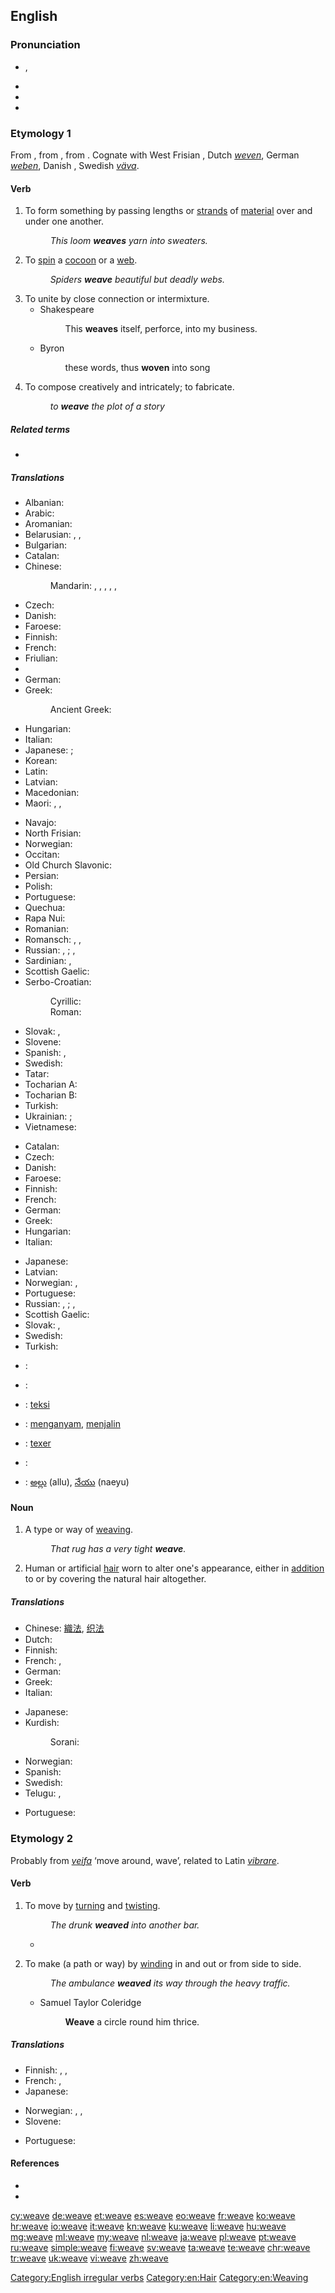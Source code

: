 ==English==

===Pronunciation===
* {{enPR|wēv}}, {{IPA|/wiːv/}}
* {{audio|en-us-weave.ogg|Audio (US)}}
* {{rhymes|iːv}}
* {{homophones|lang=en|we've}}

===Etymology 1===
From {{etyl|ang|en}} {{term|wefan||lang=ang}}, from {{etyl|gem-pro|en}} {{term/t|gem-pro|*webaną}}, from {{etyl|ine-pro|en}} {{term/t|ine-pro|*webʰ-||to weave, braid}}. Cognate with West Frisian {{term|weve|lang=fy}}, Dutch ''[[weven]]'', German ''[[weben]]'', Danish {{term|væve|lang=da}}, Swedish ''[[väva]]''.

====Verb====
{{en-verb|weaves|weaving|wove|woven}}

# To form something by passing lengths or [[strand]]s of [[material]] over and under one another.
#: ''This loom '''weaves''' yarn into sweaters.''
# To [[spin]] a [[cocoon]] or a [[web]].
#: ''Spiders '''weave''' beautiful but deadly webs.''
# To unite by close connection or intermixture.
#* Shakespeare
#*: This '''weaves''' itself, perforce, into my business.
#* Byron
#*: these words, thus '''woven''' into song
# To compose creatively and intricately; to fabricate.
#: ''to '''weave''' the plot of a story''

=====Related terms=====
* {{l|en|web}}

=====Translations=====
{{trans-top|to form something by passing strands of material over and under one another}}
* Albanian: {{t|sq|thur}}
* Arabic: {{t|ar|نسج|tr=násaja|sc=Arab}}
* Aromanian: {{t|rup|tsas}}
* Belarusian: {{t|be|ткаць|impf|tr=tkacʹ|sc=Cyrl}}, {{t|be|плесці|impf|tr=pljésci|sc=Cyrl}}, {{t|be|сплесці|pf|tr=spljésci|sc=Cyrl}}
* Bulgarian: {{t+|bg|тъка|tr=tǎka|sc=Cyrl}}
* Catalan: {{t+|ca|teixir}}
* Chinese:
*: Mandarin: {{t|cmn|編織|sc=Hani}}, {{t+|cmn|编织|tr=biānzhī|sc=Hani}}, {{t+|cmn|織|sc=Hani}}, {{t+|cmn|织|tr=zhī|sc=Hani}}, {{t+|cmn|編|sc=Hani}}, {{t+|cmn|编|tr=biān|sc=Hani}}
* Czech: {{t|cs|tkát}}
* Danish: {{t+|da|væve}}
* Faroese: {{t|fo|veva}}
* Finnish: {{t+|fi|kutoa}}
* French: {{t+|fr|tisser}}
* Friulian: {{t|fur|tiessi}}
* {{trreq|ka}}
* German: {{t+|de|weben}}
* Greek: {{t+|el|υφαίνω}}
*: Ancient Greek: {{t|grc|ὑφαίνω|tr=huphainō}}
* Hungarian: {{t+|hu|sző}}
* Italian: {{t+|it|tessere}}
* Japanese: {{qualifier|rough yarns such as a sweater}} {{t|ja|編む|tr=[[あむ]], amu}}; {{qualifier|fine yarns such as fabric or cloth}} {{t+|ja|織る|tr=[[おる]], oru}}
* Korean: {{t+|ko|짜다|tr=jjada|sc=Kore}}
* Latin: {{t|la|texo}}
* Latvian: {{t|lv|aust}}
* Macedonian: {{t|mk|тка́е|sc=Cyrl}}
* Maori: {{t|mi|raranga}}, {{t|mi|rangaranga}}, {{t|mi|whatu}}
{{trans-mid}}
* Navajo: {{t|nv|adeeshtłʼóół}}
* North Frisian: {{qualifier|Mooring dialect}} {{t|frr|weewe}}
* Norwegian: {{t+|no|veve}}
* Occitan: {{t+|oc|téisser}}
* Old Church Slavonic: {{t|cu|тъкати|tr=tŭkati|sc=Cyrs}}
* Persian: {{t+|fa|بافتن|tr=bâftan}}
* Polish: {{t+|pl|tkać}}
* Portuguese: {{t+|pt|tecer}}
* Quechua: {{t|qu|away}}
* Rapa Nui: {{t|rap|hatu}}
* Romanian: {{t|ro|țese}}
* Romansch: {{t|rm|taisser}}, {{t|rm|teisser}}, {{t|rm|tesser}}
* Russian: {{t+|ru|ткать|tr=tkatʹ}} {{impf}}, {{t+|ru|соткать|tr=sotkátʹ}} {{pf.}}; {{t+|ru|плести|tr=plestí}} {{impf}}, {{t+|ru|сплести|tr=splestí}} {{pf.}}
* Sardinian: {{t|sc|tèssere}}, {{t|sc|tèssiri}}
* Scottish Gaelic: {{t|gd|figh}}
* Serbo-Croatian:
*: Cyrillic: {{t|sh|тка̏ти|sc=Cyrl}}
*: Roman: {{t|sh|tkȁti}}
* Slovak: {{t|sk|tkať}}, {{t|sk|prepletať}}
* Slovene: {{t|sl|tkati}}
* Spanish: {{t+|es|tejer}}, {{t|es|entretejer}}
* Swedish: {{t+|sv|väva}}
* Tatar: {{t|tt|тукырга|tr=tuqırğa|sc=Cyrl}}
* Tocharian A: {{t|xto|wäp-}}
* Tocharian B: {{t|txb|wāp-}}
* Turkish: {{t+|tr|dokumak}}
* Ukrainian: {{t|uk|ткати|tr=tkáty|sc=Cyrl}} {{impf}}; {{t|uk|плести|tr=plestý|sc=Cyrl}} {{impf}}
* Vietnamese: {{t+|vi|dệt}}
{{trans-bottom}}

{{trans-top|to spin a cocoon or a web}}
* Catalan: {{t+|ca|teixir}}
* Czech: {{t|cs|tkát}}
* Danish: {{t|da|spinde}}
* Faroese: {{t|fo|spinna}}
* Finnish: {{t+|fi|kutoa}}
* French: {{t+|fr|tisser}}
* German: {{t+|de|weben}}
* Greek: {{t+|el|υφαίνω}}
* Hungarian: {{t+|hu|sző}}
* Italian: {{t+|it|tessere}}
{{trans-mid}}
* Japanese: {{t|ja|張る|tr=[[はる]], haru}}
* Latvian: {{t|lv|aust}}
* Norwegian: {{t+|no|veve}}, {{t|no|spinne}}
* Portuguese: {{t+|pt|tecer}}
* Russian: {{t+|ru|ткать|tr=tkatʹ}} {{impf}}, {{t+|ru|соткать|tr=sotkátʹ}} {{pf.}}; {{t+|ru|плести|tr=plestí}} {{impf}}, {{t+|ru|сплести|tr=splestí}} {{pf.}}
* Scottish Gaelic: {{t|gd|figh}}
* Slovak: {{t|sk|tkať}}, {{t|sk|pliesť}}
* Swedish: {{t+|sv|spinna}}
* Turkish: {{t+|tr|dokumak}}
{{trans-bottom}}

{{checktrans-top}}
* {{ttbc|sq}}: {{t|sq|end}}
* {{ttbc|nl}}: {{t+|nl|weven}}
* {{ttbc|eo}}: [[teksi]]
{{trans-mid}}
* {{ttbc|id}}: [[anyam|menganyam]], [[jalin|menjalin]]
* {{ttbc|ia}}: [[texer]]
* {{ttbc|sl}}: {{t+|sl|plesti}}
* {{ttbc|te}}: [[అల్లు]] (allu), [[నేయు]] (naeyu)
{{trans-bottom}}

====Noun====
{{en-noun}}

# A type or way of [[weaving]].
#: ''That rug has a very tight '''weave'''.''
# Human or artificial [[hair]] worn to alter one's appearance, either in [[addition]] to or by covering the natural hair altogether.

=====Translations=====
{{trans-top|a type or way of weaving}}
* Chinese: [[織法]], [[织法]]
* Dutch: {{t+|nl|weefsel|n}}
* Finnish: {{t+|fi|kudos}}
* French: {{t+|fr|armure|f}}, {{t+|fr|tissu|m}}
* German: {{t|de|Webart|f}}
* Greek: {{t+|el|ύφανση|f}}
* Italian: {{t+|it|tessuto|m}}
{{trans-mid}}
* Japanese: {{t|ja|編み方|tr=ami-kata}}
* Kurdish:
*: Sorani: {{t+|ku|چنین|sc=ku-Arab}}
* Norwegian: {{t|no|vev|m|f}}
* Spanish: {{t+|es|armadura}}
* Swedish: {{t+|sv|väv|c}}
* Telugu: {{t|te|అల్లిక|tr=allika}}, {{t|te|నేత|tr=naeta}}
{{trans-bottom}}

{{trans-top|human or artificial hair worn}}
* Portuguese: {{t|pt|aplique|m}}
{{trans-mid}}
{{trans-bottom}}

===Etymology 2===
Probably from {{etyl|non|en}} ''[[veifa]]'' ‘move around, wave’, related to Latin ''[[vibrare]]''.

====Verb====
{{en-verb|weav|es}}

# {{context|intransitive|lang=en}} To move by [[turn]]ing and [[twist]]ing.
#: ''The drunk '''weaved''' into another bar.''
#* {{quote-news
|year=2011
|date=January 15
|author=Saj Chowdhury
|title=Man City 4 - 3 Wolves
|work=BBC
|url=http://news.bbc.co.uk/sport2/hi/football/eng_prem/9357962.stm
|page=
|passage=Tevez picked up a throw-in from the right, tip-toed his way into the area and '''weaved''' past three Wolves challenges before slotting in to display why, of all City's multi-million pound buys, he remains their most important player. }}
# {{context|transitive|lang=en}} To make (a path or way) by [[wind]]ing in and out or from side to side.
#: ''The ambulance '''weaved''' its way through the heavy traffic.''
#* Samuel Taylor Coleridge
#*: '''Weave''' a circle round him thrice.

=====Translations=====
{{trans-top|to weave}}
* Finnish: {{t|fi|mutkitella}}, {{t|fi|kiemurrella}}, {{t|fi|puikkelehtia}}
* French: {{t|fr|se faufiler}}, {{t|fr|se frayer un chemin}}
* Japanese: {{t+|ja|縫う|tr=nuu}}
{{trans-mid}}
* Norwegian: {{t|no|kjøre sikksakk}}, {{t|no|traversere}}, {{t|no|sno seg gjennom}}
* Slovene: {{t|sl|vijugati}}
{{trans-bottom}}

{{trans-top|to make (a path or way) by winding in and out or from side to side}}
* Portuguese: {{t+|pt|costurar}}
{{trans-mid}}
{{trans-bottom}}

====References====
* {{R:Century 1911}}
* {{R:Webster 1913}}

[[Category:English irregular verbs]]
[[Category:en:Hair]]
[[Category:en:Weaving]]

[[cy:weave]]
[[de:weave]]
[[et:weave]]
[[es:weave]]
[[eo:weave]]
[[fr:weave]]
[[ko:weave]]
[[hr:weave]]
[[io:weave]]
[[it:weave]]
[[kn:weave]]
[[ku:weave]]
[[li:weave]]
[[hu:weave]]
[[mg:weave]]
[[ml:weave]]
[[my:weave]]
[[nl:weave]]
[[ja:weave]]
[[pl:weave]]
[[pt:weave]]
[[ru:weave]]
[[simple:weave]]
[[fi:weave]]
[[sv:weave]]
[[ta:weave]]
[[te:weave]]
[[chr:weave]]
[[tr:weave]]
[[uk:weave]]
[[vi:weave]]
[[zh:weave]]